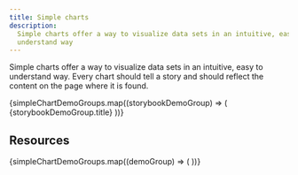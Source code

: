 ```yaml
---
title: Simple charts
description:
  Simple charts offer a way to visualize data sets in an intuitive, easy to
  understand way
---
```


<PageDescription>

Simple charts offer a way to visualize data sets in an intuitive, easy to
understand way. Every chart should tell a story and should reflect the content
on the page where it is found.

</PageDescription>



<AnchorLinks>
  {simpleChartDemoGroups.map((storybookDemoGroup) => (
    <AnchorLink>{storybookDemoGroup.title}</AnchorLink>
  ))}
</AnchorLinks>

## Resources

<Row className="resource-card-group">
  <Column colMd={4} colLg={4} noGutterSm>
    <ResourceCard
      subTitle="Carbon Charts demo site"
      href="https://carbon-design-system.github.io/carbon-charts/">
      <MdxIcon name="storybook" />
    </ResourceCard>
  </Column>
</Row>

<div>
  {simpleChartDemoGroups.map((demoGroup) => (
    <ChartDemoGroup demoGroup={demoGroup} />
  ))}
</div>
